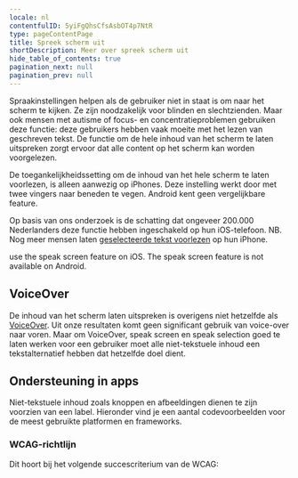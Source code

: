```yaml
---
locale: nl
contentfulID: 5yiFgQhsCfsAsbOT4p7NtR
type: pageContentPage
title: Spreek scherm uit
shortDescription: Meer over spreek scherm uit
hide_table_of_contents: true
pagination_next: null
pagination_prev: null
---
```


Spraakinstellingen helpen als de gebruiker niet in staat is om naar het scherm te kijken. Ze zijn noodzakelijk voor blinden en slechtzienden. Maar ook mensen met autisme of focus- en concentratieproblemen gebruiken deze functie: deze gebruikers hebben vaak moeite met het lezen van geschreven tekst. De functie om de hele inhoud van het scherm te laten uitspreken zorgt ervoor dat alle content op het scherm kan worden voorgelezen. 

De toegankelijkheidssetting om de inhoud van het hele scherm te laten voorlezen, is alleen aanwezig op iPhones. Deze instelling werkt door met twee vingers naar beneden te vegen. Android kent geen vergelijkbare feature.

Op basis van ons onderzoek is de schatting dat ongeveer 200.000 Nederlanders deze functie hebben ingeschakeld op hun iOS-telefoon. NB. Nog meer mensen laten [geselecteerde tekst voorlezen](/en/stats/speak-selection) op hun iPhone.

<TwoColumnBlock>
  <LeftColumn>
    <ColumnRow>
      <PercentageBlock
        metrics={[
          { title: 'iOS - speak screen metric', key: 'ios-accessibility_is_speak_screen_enabled-true', isPercentage: true }
        ]}
        linkLabel="More about speak screen"
        linkUrl="/en/stats/speak-screen">
        use the speak screen feature on iOS.
      </PercentageBlock>
    </ColumnRow>
  </LeftColumn>
  <RightColumn>
    <ColumnRow>
      <TextBlock
        showBackgroundColor={true}>
        The speak screen feature is not available on Android. 
        <CustomLink url="/en/stats/speak-screen" label="More about speak screen" external={false}/>
      </TextBlock>
    </ColumnRow>
  </RightColumn>
</TwoColumnBlock>

<Quote
  quote="Mijn iPhone is mijn derde oog."
  name="Jeroen"
  imageSrc="/img/light/Blinde app gebruiker Jeroen.jpg"
  alt="Jeroen - Asset"
  linkLabel="Read the interview with Jeroen"
  url="/en/articles/jeroen"
/>

## VoiceOver

De inhoud van het scherm laten uitspreken is overigens niet hetzelfde als [VoiceOver](/en/stats/screen-reader). Uit onze resultaten komt geen significant gebruik van voice-over naar voren. Maar om VoiceOver, speak screen en speak selection goed te laten werken voor een gebruiker moet alle niet-tekstuele inhoud een tekstalternatief hebben dat hetzelfde doel dient. 

## Ondersteuning in apps

Niet-tekstuele inhoud zoals knoppen en afbeeldingen dienen te zijn voorzien van een label. Hieronder vind je een aantal codevoorbeelden voor de meest gebruikte platformen en frameworks.

<CodeSample id="accessibility-label" locale="nl"/>

### WCAG-richtlijn

Dit hoort bij het volgende succescriterium van de WCAG:

<LinkList title="Text alternatives - link list" isHighlighted={false}>
  <LinkListItem url="/en/guidelines/wcag/success-criterion-1-1-1" title="Success Criterion 1.1.1 - Non-text Content - Level A"/>
</LinkList>